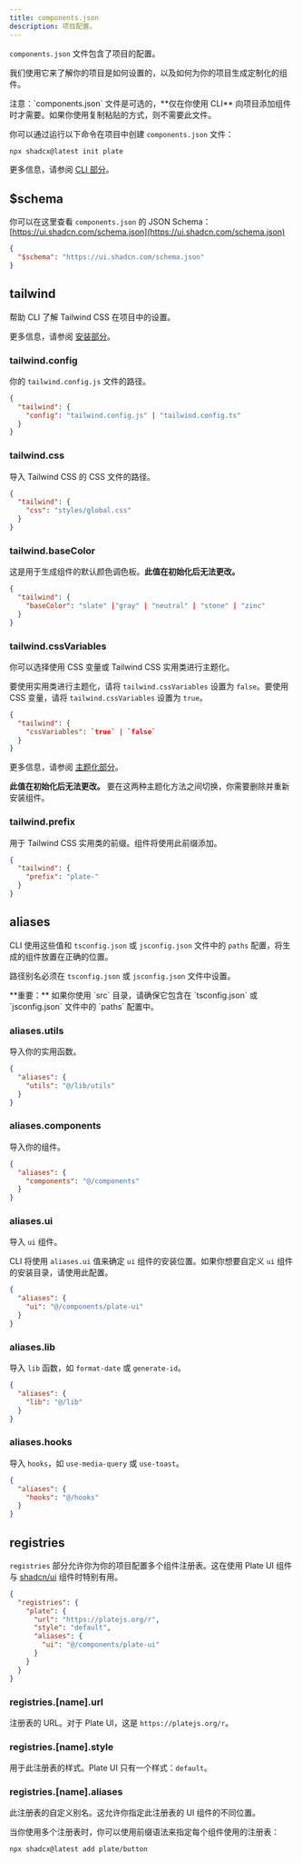 ```yaml
---
title: components.json
description: 项目配置。
---
```


`components.json` 文件包含了项目的配置。

我们使用它来了解你的项目是如何设置的，以及如何为你的项目生成定制化的组件。

<Callout className="mt-6">
  注意：`components.json` 文件是可选的，**仅在你使用 CLI** 向项目添加组件时才需要。如果你使用复制粘贴的方式，则不需要此文件。
</Callout>

你可以通过运行以下命令在项目中创建 `components.json` 文件：

```bash
npx shadcx@latest init plate
```

更多信息，请参阅 [CLI 部分](/docs/components/cli)。

## $schema

你可以在这里查看 `components.json` 的 JSON Schema：[https://ui.shadcn.com/schema.json](https://ui.shadcn.com/schema.json)

```json title="components.json"
{
  "$schema": "https://ui.shadcn.com/schema.json"
}
```

## tailwind

帮助 CLI 了解 Tailwind CSS 在项目中的设置。

更多信息，请参阅 [安装部分](/docs/components/installation)。

### tailwind.config

你的 `tailwind.config.js` 文件的路径。

```json title="components.json"
{
  "tailwind": {
    "config": "tailwind.config.js" | "tailwind.config.ts"
  }
}
```

### tailwind.css

导入 Tailwind CSS 的 CSS 文件的路径。

```json title="components.json"
{
  "tailwind": {
    "css": "styles/global.css"
  }
}
```

### tailwind.baseColor

这是用于生成组件的默认颜色调色板。**此值在初始化后无法更改。**

```json title="components.json"
{
  "tailwind": {
    "baseColor": "slate" |"gray" | "neutral" | "stone" | "zinc"
  }
}
```

### tailwind.cssVariables

你可以选择使用 CSS 变量或 Tailwind CSS 实用类进行主题化。

要使用实用类进行主题化，请将 `tailwind.cssVariables` 设置为 `false`。要使用 CSS 变量，请将 `tailwind.cssVariables` 设置为 `true`。

```json title="components.json"
{
  "tailwind": {
    "cssVariables": `true` | `false`
  }
}
```

更多信息，请参阅 [主题化部分](/docs/components/theming)。

**此值在初始化后无法更改。** 要在这两种主题化方法之间切换，你需要删除并重新安装组件。

### tailwind.prefix

用于 Tailwind CSS 实用类的前缀。组件将使用此前缀添加。

```json title="components.json"
{
  "tailwind": {
    "prefix": "plate-"
  }
}
```

## aliases

CLI 使用这些值和 `tsconfig.json` 或 `jsconfig.json` 文件中的 `paths` 配置，将生成的组件放置在正确的位置。

路径别名必须在 `tsconfig.json` 或 `jsconfig.json` 文件中设置。

<Callout className="mt-6">
  **重要：** 如果你使用 `src` 目录，请确保它包含在 `tsconfig.json` 或 `jsconfig.json` 文件中的 `paths` 配置中。
</Callout>

### aliases.utils

导入你的实用函数。

```json title="components.json"
{
  "aliases": {
    "utils": "@/lib/utils"
  }
}
```

### aliases.components

导入你的组件。

```json title="components.json"
{
  "aliases": {
    "components": "@/components"
  }
}
```

### aliases.ui

导入 `ui` 组件。

CLI 将使用 `aliases.ui` 值来确定 `ui` 组件的安装位置。如果你想要自定义 `ui` 组件的安装目录，请使用此配置。

```json title="components.json"
{
  "aliases": {
    "ui": "@/components/plate-ui"
  }
}
```

### aliases.lib

导入 `lib` 函数，如 `format-date` 或 `generate-id`。

```json title="components.json"
{
  "aliases": {
    "lib": "@/lib"
  }
}
```

### aliases.hooks

导入 `hooks`，如 `use-media-query` 或 `use-toast`。

```json title="components.json"
{
  "aliases": {
    "hooks": "@/hooks"
  }
}
```

## registries

`registries` 部分允许你为你的项目配置多个组件注册表。这在使用 Plate UI 组件与 [shadcn/ui](https://ui.shadcn.com/) 组件时特别有用。

```json title="components.json"
{
  "registries": {
    "plate": {
      "url": "https://platejs.org/r",
      "style": "default",
      "aliases": {
        "ui": "@/components/plate-ui"
      }
    }
  }
}
```

### registries.[name].url

注册表的 URL。对于 Plate UI，这是 `https://platejs.org/r`。

### registries.[name].style

用于此注册表的样式。Plate UI 只有一个样式：`default`。

### registries.[name].aliases

此注册表的自定义别名。这允许你指定此注册表的 UI 组件的不同位置。

<Callout>

当你使用多个注册表时，你可以使用前缀语法来指定每个组件使用的注册表：

```bash
npx shadcx@latest add plate/button
```

</Callout>
